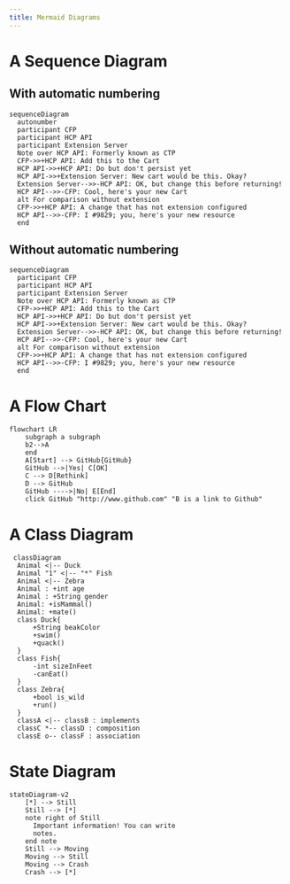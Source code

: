 ```yaml
---
title: Mermaid Diagrams
---
```


# A Sequence Diagram

## With automatic numbering

```mermaid
sequenceDiagram
  autonumber
  participant CFP
  participant HCP API
  participant Extension Server
  Note over HCP API: Formerly known as CTP
  CFP->>+HCP API: Add this to the Cart
  HCP API->>+HCP API: Do but don't persist yet
  HCP API->>+Extension Server: New cart would be this. Okay?
  Extension Server-->>-HCP API: OK, but change this before returning!
  HCP API-->>-CFP: Cool, here's your new Cart
  alt For comparison without extension
  CFP->>+HCP API: A change that has not extension configured
  HCP API-->>-CFP: I #9829; you, here's your new resource
  end
```

## Without automatic numbering

```mermaid
sequenceDiagram
  participant CFP
  participant HCP API
  participant Extension Server
  Note over HCP API: Formerly known as CTP
  CFP->>+HCP API: Add this to the Cart
  HCP API->>+HCP API: Do but don't persist yet
  HCP API->>+Extension Server: New cart would be this. Okay?
  Extension Server-->>-HCP API: OK, but change this before returning!
  HCP API-->>-CFP: Cool, here's your new Cart
  alt For comparison without extension
  CFP->>+HCP API: A change that has not extension configured
  HCP API-->>-CFP: I #9829; you, here's your new resource
  end
```

# A Flow Chart

```mermaid
flowchart LR
    subgraph a subgraph
    b2-->A
    end
    A[Start] --> GitHub{GitHub}
    GitHub -->|Yes| C[OK]
    C --> D[Rethink]
    D --> GitHub
    GitHub ---->|No| E[End]
    click GitHub "http://www.github.com" "B is a link to Github"
```

# A Class Diagram

```mermaid
 classDiagram
  Animal <|-- Duck
  Animal "1" <|-- "*" Fish
  Animal <|-- Zebra
  Animal : +int age
  Animal : +String gender
  Animal: +isMammal()
  Animal: +mate()
  class Duck{
      +String beakColor
      +swim()
      +quack()
  }
  class Fish{
      -int sizeInFeet
      -canEat()
  }
  class Zebra{
      +bool is_wild
      +run()
  }
  classA <|-- classB : implements
  classC *-- classD : composition
  classE o-- classF : association
```

# State Diagram

```mermaid
stateDiagram-v2
    [*] --> Still
    Still --> [*]
    note right of Still
      Important information! You can write
      notes.
    end note
    Still --> Moving
    Moving --> Still
    Moving --> Crash
    Crash --> [*]
```
